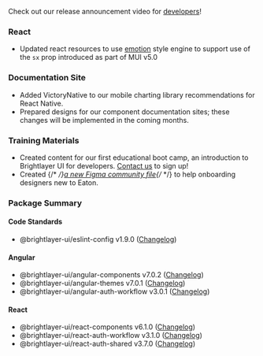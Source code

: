 
Check out our release announcement video for [developers](https://youtu.be/qUAMyynlgnE)!

### React

-   Updated react resources to use [emotion](https://emotion.sh/) style engine to support use of the `sx` prop introduced as part of MUI v5.0

### Documentation Site

-   Added VictoryNative to our mobile charting library recommendations for React Native.
-   Prepared designs for our component documentation sites; these changes will be implemented in the coming months.

### Training Materials

-   Created content for our first educational boot camp, an introduction to Brightlayer UI for developers. [Contact us](/community/contactus) to sign up!
-   Created {/* <!-- markdown-link-check-disable --> */}[a new Figma community file](https://www.figma.com/community/file/1108703646592220015){/* <!-- markdown-link-check-enable --> */} to help onboarding designers new to Eaton.

### Package Summary

#### Code Standards

-   @brightlayer-ui/eslint-config v1.9.0 ([Changelog](https://github.com/etn-ccis/blui-code-standards/blob/master/eslint-config/CHANGELOG.md))

#### Angular

-   @brightlayer-ui/angular-components v7.0.2 ([Changelog](https://github.com/etn-ccis/blui-angular-component-library/blob/master/CHANGELOG.md))
-   @brightlayer-ui/angular-themes v7.0.1 ([Changelog](https://github.com/etn-ccis/blui-angular-themes/blob/master/CHANGELOG.md))
-   @brightlayer-ui/angular-auth-workflow v3.0.1 ([Changelog](https://github.com/etn-ccis/blui-angular-workflows/blob/master/login-workflow/CHANGELOG.md))

#### React

-   @brightlayer-ui/react-components v6.1.0 ([Changelog](https://github.com/etn-ccis/blui-react-component-library/blob/master/CHANGELOG.md))
-   @brightlayer-ui/react-auth-workflow v3.1.0 ([Changelog](https://github.com/etn-ccis/blui-react-workflows/blob/master/login-workflow/CHANGELOG.md))
-   @brightlayer-ui/react-auth-shared v3.7.0 ([Changelog](https://github.com/etn-ccis/blui-react-auth-shared/blob/master/CHANGELOG.md))
